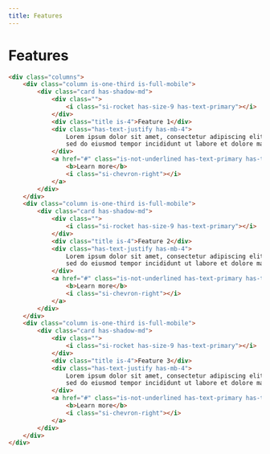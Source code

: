 ```yaml
---
title: Features
---
```


# Features

```html live=true
<div class="columns">
    <div class="column is-one-third is-full-mobile">
        <div class="card has-shadow-md">
            <div class="">
                <i class="si-rocket has-size-9 has-text-primary"></i>
            </div>
            <div class="title is-4">Feature 1</div>
            <div class="has-text-justify has-mb-4">
                Lorem ipsum dolor sit amet, consectetur adipiscing elit, 
                sed do eiusmod tempor incididunt ut labore et dolore magna aliqua. 
            </div>
            <a href="#" class="is-not-underlined has-text-primary has-text-secondary-hover">
                <b>Learn more</b>
                <i class="si-chevron-right"></i>
            </a>
        </div>
    </div>
    <div class="column is-one-third is-full-mobile">
        <div class="card has-shadow-md">
            <div class="">
                <i class="si-rocket has-size-9 has-text-primary"></i>
            </div>
            <div class="title is-4">Feature 2</div>
            <div class="has-text-justify has-mb-4">
                Lorem ipsum dolor sit amet, consectetur adipiscing elit, 
                sed do eiusmod tempor incididunt ut labore et dolore magna aliqua. 
            </div>
            <a href="#" class="is-not-underlined has-text-primary has-text-secondary-hover">
                <b>Learn more</b>
                <i class="si-chevron-right"></i>
            </a>
        </div>
    </div>
    <div class="column is-one-third is-full-mobile">
        <div class="card has-shadow-md">
            <div class="">
                <i class="si-rocket has-size-9 has-text-primary"></i>
            </div>
            <div class="title is-4">Feature 3</div>
            <div class="has-text-justify has-mb-4">
                Lorem ipsum dolor sit amet, consectetur adipiscing elit, 
                sed do eiusmod tempor incididunt ut labore et dolore magna aliqua. 
            </div>
            <a href="#" class="is-not-underlined has-text-primary has-text-secondary-hover">
                <b>Learn more</b>
                <i class="si-chevron-right"></i>
            </a>
        </div>
    </div>
</div>
```
